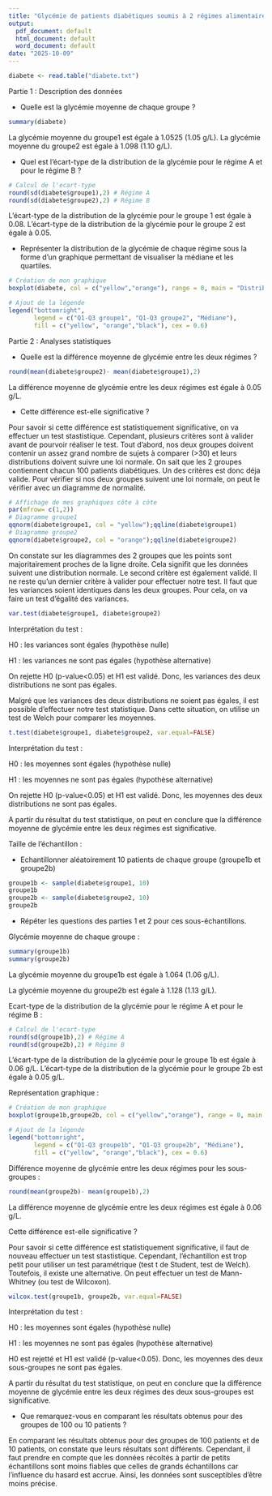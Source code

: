 ---
title: "Glycémie de patients diabétiques soumis à 2 régimes alimentaires différents"
output:
  pdf_document: default
  html_document: default
  word_document: default
date: "2025-10-09"
---

```{r, echo=FALSE}
diabete <- read.table("diabete.txt")
```

Partie 1 : Description des données

- Quelle est la glycémie moyenne de chaque groupe ?

```{r}
summary(diabete)
```

La glycémie moyenne du groupe1 est égale à 1.0525 (1.05 g/L). 
La glycémie moyenne du groupe2 est égale à 1.098 (1.10 g/L).

- Quel est l’écart-type de la distribution de la glycémie pour le régime A et pour le régime B ?

```{r}
# Calcul de l'ecart-type 
round(sd(diabete$groupe1),2) # Régime A 
round(sd(diabete$groupe2),2) # Régime B
```

L'écart-type de la distribution de la glycémie pour le groupe 1 est égale à 0.08. L'écart-type de la distribution de la glycémie pour le groupe 2 est égale à 0.05.

- Représenter la distribution de la glycémie de chaque régime sous la forme d’un graphique permettant de visualiser la médiane et les quartiles.

```{r, echo=FALSE}
# Création de mon graphique
boxplot(diabete, col = c("yellow","orange"), range = 0, main = "Distribution de la glycémie")

# Ajout de la légende 
legend("bottomright", 
       legend = c("Q1-Q3 groupe1", "Q1-Q3 groupe2", "Médiane"), 
       fill = c("yellow", "orange","black"), cex = 0.6)
```

Partie 2 : Analyses statistiques

- Quelle est la différence moyenne de glycémie entre les deux régimes ?

```{r}
round(mean(diabete$groupe2)- mean(diabete$groupe1),2)
```

La différence moyenne de glycémie entre les deux régimes est égale à 0.05 g/L.

-   Cette différence est-elle significative ?

Pour savoir si cette différence est statistiquement significative, on va effectuer un test stastistique. Cependant, plusieurs critères sont à valider avant de pourvoir réaliser le test. Tout d'abord, nos deux groupes doivent contenir un assez grand nombre de sujets à comparer (>30) et leurs distributions doivent suivre une loi normale. On sait que les 2 groupes contiennent chacun 100 patients diabétiques. Un des critères est donc déja valide. Pour vérifier si nos deux groupes suivent une loi normale, on peut le vérifier avec un diagramme de normalité.

```{r}
# Affichage de mes graphiques côte à côte
par(mfrow= c(1,2))
# Diagramme groupe1
qqnorm(diabete$groupe1, col = "yellow");qqline(diabete$groupe1)
# Diagramme groupe2
qqnorm(diabete$groupe2, col = "orange");qqline(diabete$groupe2)
```

On constate sur les diagrammes des 2 groupes que les points sont majoritairement proches de la ligne droite. Cela signifit que les données suivent une distribution normale. Le second critère est également validé. Il ne reste qu'un dernier critère à valider pour effectuer notre test. Il faut que les variances soient identiques dans les deux groupes. Pour cela, on va faire un test d'égalité des variances.

```{r}
var.test(diabete$groupe1, diabete$groupe2)
```

Interprétation du test : 

H0 : les variances sont égales (hypothèse nulle) 

H1 : les variances ne sont pas égales (hypothèse alternative) 

On rejette H0 (p-value<0.05) et H1 est validé. Donc, les variances des deux distributions ne sont pas égales.

Malgré que les variances des deux distributions ne soient pas égales, il est possible d'effectuer notre test statistique. Dans cette situation, on utilise un test de Welch pour comparer les moyennes.

```{r}
t.test(diabete$groupe1, diabete$groupe2, var.equal=FALSE)
```

Interprétation du test : 

H0 : les moyennes sont égales (hypothèse nulle) 

H1 : les moyennes ne sont pas égales (hypothèse alternative) 

On rejette H0 (p-value<0.05) et H1 est validé. Donc, les moyennes des deux distributions ne sont pas égales.

A partir du résultat du test statistique, on peut en conclure que la différence moyenne de glycémie entre les deux régimes est significative.

Taille de l’échantillon :

-   Echantillonner aléatoirement 10 patients de chaque groupe (groupe1b et groupe2b)

```{r}
groupe1b <- sample(diabete$groupe1, 10)
groupe1b
groupe2b <- sample(diabete$groupe2, 10)
groupe2b
```

-   Répéter les questions des parties 1 et 2 pour ces sous-échantillons.

Glycémie moyenne de chaque groupe :

```{r, echo=TRUE, results='hide'}
summary(groupe1b)
summary(groupe2b)
```

La glycémie moyenne du groupe1b est égale à 1.064 (1.06 g/L). 

La glycémie moyenne du groupe2b est égale à 1.128 (1.13 g/L).

Ecart-type de la distribution de la glycémie pour le régime A et pour le régime B :

```{r, echo=TRUE, results='hide'}
# Calcul de l'ecart-type 
round(sd(groupe1b),2) # Régime A 
round(sd(groupe2b),2) # Régime B
```

L'écart-type de la distribution de la glycémie pour le groupe 1b est égale à 0.06 g/L. L'écart-type de la distribution de la glycémie pour le groupe 2b est égale à 0.05 g/L.

Représentation graphique :

```{r, echo=FALSE}
# Création de mon graphique
boxplot(groupe1b,groupe2b, col = c("yellow","orange"), range = 0, main = "Distribution de la glycémie")

# Ajout de la légende 
legend("bottomright", 
       legend = c("Q1-Q3 groupe1b", "Q1-Q3 groupe2b", "Médiane"), 
       fill = c("yellow", "orange","black"), cex = 0.6)
```

Différence moyenne de glycémie entre les deux régimes pour les sous-groupes :

```{r, echo=TRUE, results='hide'}
round(mean(groupe2b)- mean(groupe1b),2)
```

La différence moyenne de glycémie entre les deux régimes est égale à 0.06 g/L.

Cette différence est-elle significative ?

Pour savoir si cette différence est statistiquement significative, il faut de nouveau effectuer un test stastistique. Cependant, l’échantillon est trop petit pour utiliser un test paramétrique (test t de Student, test de Welch). Toutefois, il existe une alternative. On peut effectuer un test de Mann-Whitney (ou test de Wilcoxon).

```{r, echo=TRUE, results='hide'}
wilcox.test(groupe1b, groupe2b, var.equal=FALSE)
```

Interprétation du test : 

H0 : les moyennes sont égales (hypothèse nulle) 

H1 : les moyennes ne sont pas égales (hypothèse alternative) 

H0 est rejetté et H1 est validé (p-value<0.05). Donc, les moyennes des deux sous-groupes ne sont pas égales.

A partir du résultat du test statistique, on peut en conclure que la différence moyenne de glycémie entre les deux régimes des deux sous-groupes est significative.

-   Que remarquez-vous en comparant les résultats obtenus pour des groupes de 100 ou 10 patients ?

En comparant les résultats obtenus pour des groupes de 100 patients et de 10 patients, on constate que leurs résultats sont différents. Cependant, il faut prendre en compte que les données récoltés à partir de petits échantillons sont moins fiables que celles de grands échantillons car l'influence du hasard est accrue. Ainsi, les données sont susceptibles d'être moins précise.
